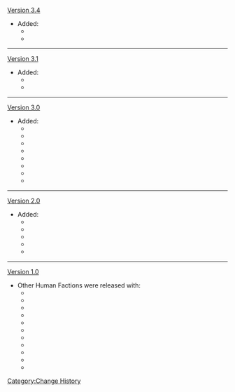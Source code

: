 [[Version 3.4]]
* Added:
** {{Enemy|Eremite Floral Ring-Dancer}}
** {{Enemy|Eremite Scorching Loremaster}}
----
[[Version 3.1]]
* Added:
** {{Enemy|Eremite Galehunter}}
** {{Enemy|Eremite Stone Enchanter}}
----
[[Version 3.0]]
* Added:
** {{Enemy|Eremite Axe Vanguard}}
** {{Enemy|Eremite Crossbow}}
** {{Enemy|Eremite Ravenbeak Halberdier}}
** {{Enemy|Eremite Linebreaker}}
** {{Enemy|Eremite Sword-Dancer}}
** {{Enemy|Eremite Desert Clearwater}}
** {{Enemy|Eremite Sunfrost}}
** {{Enemy|Eremite Daythunder}}
----
[[Version 2.0]]
* Added:
** {{Enemy|Nobushi: Jintouban}}
** {{Enemy|Nobushi: Hitsukeban}}
** {{Enemy|Nobushi: Kikouban}}
** {{Enemy|Kairagi: Fiery Might}}
** {{Enemy|Kairagi: Dancing Thunder}}
----
[[Version 1.0]]
* Other Human Factions were released with:
**{{Enemy|Treasure Hoarders: Scout}}
**{{Enemy|Treasure Hoarders: Marksman}}
**{{Enemy|Treasure Hoarders: Seaman}}
**{{Enemy|Treasure Hoarders: Handyman}}
**{{Enemy|Treasure Hoarders: Crusher}}
**{{Enemy|Treasure Hoarders: Gravedigger}}
**{{Enemy|Treasure Hoarders: Pugilist}}
**{{Enemy|Treasure Hoarders: Cryo Potioneer}}
**{{Enemy|Treasure Hoarders: Electro Potioneer}}
**{{Enemy|Treasure Hoarders: Hydro Potioneer}}
**{{Enemy|Treasure Hoarders: Pyro Potioneer}}
<noinclude>[[Category:Change History]]</noinclude>